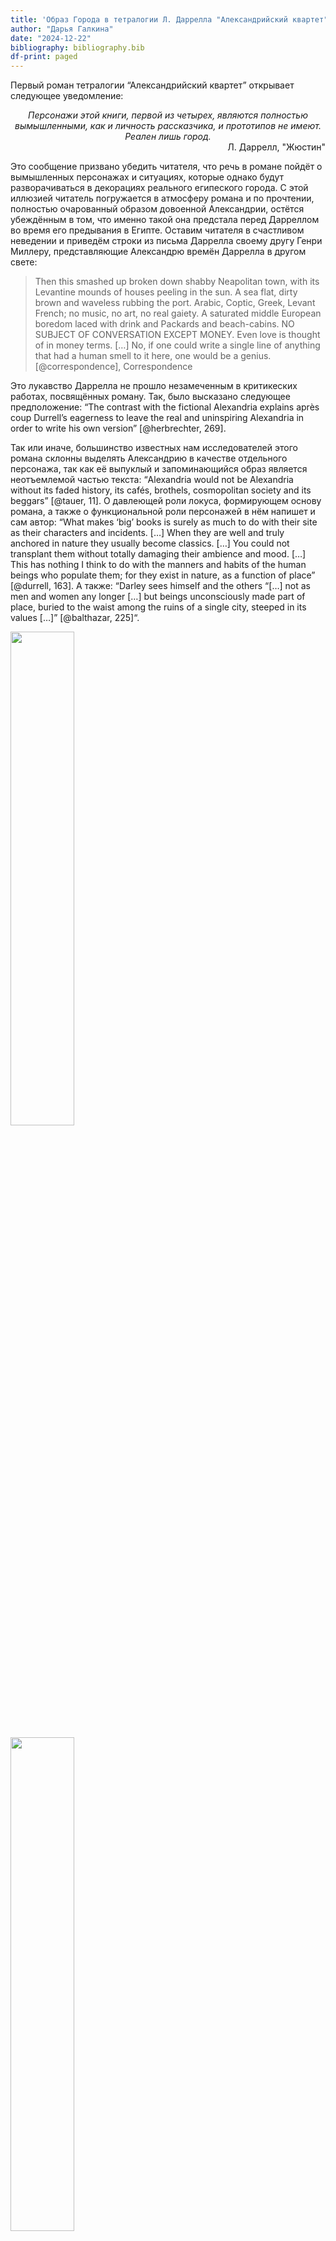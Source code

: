 ```yaml
---
title: 'Образ Города в тетралогии Л. Даррелла "Александрийский квартет"'
author: "Дарья Галкина"
date: "2024-12-22"
bibliography: bibliography.bib
df-print: paged
---
```

Первый роман тетралогии "Александрийский квартет" открывает следующее уведомление:
```{=html}
<i>
<div style="text-align: center;">
Персонажи этой книги, первой из четырех, 
являются полностью вымышленными, 
как и личность рассказчика, и прототипов не имеют. 
Реален лишь город.
</div>
</i>
<div style="text-align: right;">
Л. Даррелл, "Жюстин"
</div>
```


Это сообщение призвано убедить читателя, что речь в романе пойдёт о вымышленных персонажах и ситуациях, которые однако будут разворачиваться в декорациях реального египеского города. С этой иллюзией читатель погружается в атмосферу романа и по прочтении, полностью очарованный образом довоенной Александрии, остётся убеждённым в том, что именно такой она предстала перед Дарреллом во время его предывания в Египте. Оставим читателя в счастливом неведении и приведём строки из письма Даррелла своему другу Генри Миллеру, представляющие Александрю времён Даррелла в другом свете:

>Then this smashed up broken down shabby Neapolitan town, with its 
Levantine mounds of houses peeling in the sun. A sea flat, dirty brown 
and waveless rubbing the port. Arabic, Coptic, Greek, Levant French; 
no music, no art, no real gaiety. A saturated middle European boredom 
laced with drink and Packards and beach-cabins. NO SUBJECT OF 
CONVERSATION EXCEPT MONEY. Even love is thought of in money 
terms. […] No, if one could write a single line of anything that had a 
human smell to it here, one would be a genius. 
>[@correspondence], Correspondence

Это лукавство Даррелла не прошло незамеченным в критикеских работах, посвящённых роману. Так, было высказано следующее предположение: "The contrast with the fictional Alexandria explains après coup Durrell’s eagerness to leave the real and uninspiring Alexandria in order to write his own version" [@herbrechter, 269]. 

Так или иначе, большинство известных нам исследователей этого романа склонны выделять Александрию в качестве отдельного персонажа, так как её выпуклый и запоминающийся образ является неотъемлемой частью текста: "Alexandria would not be Alexandria without its faded history, its cafés, brothels, cosmopolitan society and its beggars" [@tauer, 11]. О давлеющей роли локуса, формирующем основу романа, а также о функциональной роли персонажей в нём напишет и сам автор: "What makes ‘big’ books is surely as much to do with their site as their characters and incidents. […] When they are well and truly anchored in nature they usually become classics. […] You could not transplant them without totally damaging their ambience and mood. […] This has nothing I think to do with the manners and habits of the human beings who populate them; for they exist in nature, as a function of place" [@durrell, 163]. А также: "Darley sees himself and the others “[…] not as men and women any longer […] but beings unconsciously made part of place, buried to the waist among the ruins of a single city, steeped in its values […]” [@balthazar, 225]".

::: {layout-ncol="2"}
![](https://i.pinimg.com/originals/a3/b3/bc/a3b3bc96dfe45f9b6e34495eae2dbf80.jpg){width="45%"}

![](https://i.pinimg.com/736x/d5/b3/c4/d5b3c4c3c2c729f4ba838d02d74ea1db.jpg){width="45%"}
:::


# Дизайн исследования

В этой связи мне стало интересно опробовать количественные методы анализа текста на материале этого романа и рассмотреть образ Александрии через призму векторизованного контекстуального окружения слов, которые могут быть связаны с образом города. 

Оговорюсь, что данное исследование не призвано открыть новую страницу в богатой истории трактовки романа. На мой взгляд, система образов - один из наиболее трудно формализуемых элементов художественного текста, поэтому её анализ остаётся прерогативой близкого чтения. Тем не менее, в данной работе предпринята попытка количественного анализа текста, в рамках которой я надеюсь прокомментировать некоторые из традиционных положений, выдвигаемых литературоведами в отношении образа города, а также оценить потенциал метода точной взаимной информации для изучения образной системы художественного текста.

В рамках данной работы предлагается разделить текст на контекстные окна, которые будут отражать информацию о совместной встречаемости слов, а затем посчитать меру взаимной информации между словами, которая позволит определить, в каких словах автор обычно описывает Александрию. 

# Ход работы

## Подготовка данных

Материалом для работы послужила электронная копия романа (любезно предоставленная мне переводчиком для исследовательских целей), так как опубликованный после редакторских правок текст не доступен в открытом доступе и защищён авторским правом. Книги хранятся в формате ".docx" и, как показала пробная лемматизация, не нуждаются в глубокой очистке. Однако для приведения данных к опрятному формату унифицируем кавычки, избавимся от упоминаний автора и названия книги, а также примечаний переводчика.

```r
library(readtext)
library(tidyverse)
library(tidytext)
library(udpipe)
library(widyr)

file_paths <- c("Justine.docx", "Balthazar.docx", 
                "Mountolive.docx","Clea.docx")
names <- gsub(pattern = "\\.docx$", replacement = "", x = file_paths)

texts <- list()
for (doc in file_paths) {
  texts[[doc]] <- readtext(doc)$text
}


all_books <- tibble(
  Книга = names[], 
  Текст = unlist(texts))

unify_quotes <- function(text) {
  text <- str_replace_all(text, "[\u201C\u201D\u2018\u2019\u00AB\u00BB\"]", "\"")
  return(text)
}

delete_footnotes <- function(text) {
  text <- str_replace_all(text, "(?s)(?i)Примечания.*$", "")
  return(text)
}

delete_novel_info <- function(text) {
  text <- str_replace_all (text, "(?i)(Лоренс Даррелл|Жюстин|Бальтазар|Маунтолив|Клеа|Александрийский квартет)", "")
  return(text)
}

all_books <- all_books |>
  mutate(Текст = unify_quotes(Текст)) |>
  mutate(Текст = delete_footnotes(Текст)) |>
  mutate(Текст = delete_novel_info(Текст))
```
## Лемматизация

Аннотируем все тексты при помощи модели "syntagrus" и сохраним некоторые знаменательные части речи, которые будут действительно информативны при анализе контекстуально близких слов. Конечно, такое решение будет означать, что при дальнейшем делении текста "окна" не будут строго равны по величине (в каких-то фрагментах оригинального текста, несомненно, будет больше или меньше служебных частей речи). Однако такое решение, несомненно, предпочтительнее, чем полный отказ от лемматизации.

Кроме того, необходимо оговориться, что лемматизация снимает местоименную анафору, а значит поиск слов, связанных с городом, не будет принимать во внимание местоимения, к ним относящиеся. Конечно, в лемматизированном датасете хранится информация о вершинах, к которым относятся местоимения (в границах одного предложения), но отслеживание таких связей составляет отдельный предмет исследования. В оправдание игнорирования этого аспекта в данной работе заметим, что расстояние между главным словом и относящимся к нему местоимением обычно не превышает 1-2 предложений и будет компенсировано величиной окна.
```r
invisible({
  udpipe_download_model(language = "russian-syntagrus")
})

```
```r
syntagrus <- udpipe_load_model(file = "russian-syntagrus-ud-2.5-191206.udpipe")
annotated <- udpipe_annotate(syntagrus, all_books$Текст, Книга =  all_books$Книга)
annotated_tb <- as_tibble(annotated)

notion_words <- annotated_tb |>
  filter (upos %in% c("NOUN", "VERB", "ADJ", "PROPN")) 

nested <- notion_words |>
  select (doc_id, lemma) |>
  nest (lemmas = c(lemma)) 
```
## Оценка точечной взаимной информации

Разделим романы на контекстные окна фиксированной величины. Я проводила эксперименты с разными размерами окон и остановилась на 15-ти словах как аналоге развёрнутой фразы/небольшого абзаца, в рамках которой можно говорить о контекстуальных взаимосвязях. 

Сначала применим алгоритм к первому роману тетралогии, к "Жюстин", а затем повторим то же самое для остальных книг и проанализируем результаты. Вычислим PPMI, чтобы избавиться от отрицательных значений PMI (они свидетельствуют о том, что вероятность встретить два слова в контексте выше, чем вероятность встретить их по отдельности; такие выводы требуют проверки на большом корпусе, поэтому плохо интерпретируемы в рамках текущей работы).

Затем сделам матрицу менее разреженной при помощи сингулярного разложения матрицы (SVD).
```r
slide_windows <- function(tbl, window_size) {
  skipgrams <- slider::slide(
    tbl, 
    ~.x, 
    .after = window_size - 1, 
    .step = 1, 
    .complete = TRUE
  )
  
  safe_mutate <- safely(mutate)
  
  out <- map2(skipgrams,
              1:length(skipgrams),
              ~ safe_mutate(.x, window_id = .y))
  
  out |> 
    transpose() |> 
    pluck("result") |> 
    compact() |> 
    bind_rows()
}

windowed_Justine <- nested |> 
  filter (doc_id == "doc1") |>
  mutate(lemmas = map(lemmas, slide_windows, 20L)) |> 
  unnest(lemmas) |>
  select (- doc_id)

pmi_tbl_Justine <- windowed_Justine  |> 
  pairwise_pmi(lemma, window_id) 

ppmi_tbl_Justine <- pmi_tbl_Justine |> 
  mutate(ppmi = case_when(pmi < 0 ~ 0, .default = pmi))

word_emb_Justine <- ppmi_tbl_Justine |> 
  widely_svd(item1, item2, ppmi,
             weight_d = FALSE, nv = 100) |> 
  rename(word = item1)
```
# Поиск ближайших по контексту слов

Для начала необходимо определиться, по каким словам стоит совершать поиск. Опытным путём выяснилось, что слова "Александрия" и "город", как и ожидалось, довольно частотны и показательны. В некоторых книгах также иллюстративен был поиск контекста к слову "улица" - место действия большинства сцен романа. Были также предприняты попытки искать контекстуально близкие слова к леммам "тротуар" и "минарет" (landmark александрийского пейзажа), но результаты не были достаточно информативны.

## "Жюстин"

```r
nearest_neighbors <- function(df, feat, doc=F) {
  inner_f <- function() {
    widely(
      ~ {
        y <- .[rep(feat, nrow(.)), ]
        res <- rowSums(. * y) / 
          (sqrt(rowSums(. ^ 2)) * sqrt(sum(.[feat, ] ^ 2)))
        
        matrix(res, ncol = 1, dimnames = list(x = names(res)))
      },
      sort = TRUE
    )}
  if (doc) {
    df |> inner_f()(doc, dimension, value) }
  else {
    df |> inner_f()(word, dimension, value)
  } |> 
    select(-item2)
}

word_emb_Justine |> 
  nearest_neighbors ("город")
word_emb_Justine |> 
  nearest_neighbors ("Александрия")
word_emb_Justine |> 
  nearest_neighbors ("Город")
word_emb_Justine |> 
  nearest_neighbors ("улица")

```
Проанализируем контекстуально близкие к искомым слова. Заметим, что в результатах присутствует много ошибок лемматизации, которые объясняются богатым барочным языком романа с вкраплениями низкоупотребительной лексики, а также наличием реалий и большого количества имён собственных. Однако ошибки лемматизации не препятствуют анализу текста, так как в большинстве случаев можно реконструировать правильную лемму.

Рассмотрим, из каких компонент вырисовывается образ города. Слова "размалёванный" ("размалеванных хибарок местных шлюх"), "нищий" и "Мелисса" (возлюбленная рассказчика, проститутка) создают впечатление развращённого и дешёвого места, "уличной" Александрии, города доступной любви. Об этом аспекте романа пишет [@tauer, 6]: "Durrell’s dwelling on sex in the four novels". Этому чувству "низкого" также созвучен эпизод книги, где упоминается слово "красить": "Но потом еще несколько дней глина на улице была пропитана его кровью [разезанного на улице верблюда] и красила красным наши босые ноги", а также слова "спекаться" и "сладковатый" (слова, оставляющие тягостное впечатление): "Улица из спекшейся, со сладковатым запахом глины, размякшей под дождем, но не мокрой".

Другое наблюдение [@tauer, 6], космополитизм города ("In the four novels we are pre predominantly in contact with the cosmopolitan society of the city"), также подтверждается результатами векторизации: в этой книге встречается слово "сирийка", которое впишется в ряд других национальностей и религий, обнаруженных при анализе других романов тетралогии.

Упоминание Антония и "поэта" поднимает отдельный смысловой пласт романа. Речь идёт о К. Кавафисе, "старом поэте", как он назван в книге, стихи которого прямо или косвенно цитируются к тексте. Даррелл читал по-гречески и мог по достоинству оценить творчество поэта, кроме того, как пишет [@katope, 125-126], его восприятие города было созвучно поэзии Кавафиса: “It is not surprising that Durrell turned to Cavafy's poetry to enrich his Quartet; during his years in Alexandria, his state of mind in the atmosphere of the city was such that he must have felt an affinity with the Greek poet”. Среди упомянутых в тексте стихотворений поэта - *"Покидает Дионис Антония"* (ориг. *"Ἀπολείπειν ὁ θεὸς Ἀντώνιον"*) об осаде Александрии Октавианом. Согласно Плутарху, Антоний услышал звуки оркеста в ночь перед осадой, которые означали, что его покровитель Дионис покидает его и что Антонию нужно готовиться к расставанию с Александрией: "κι αποχαιρέτα την, την Αλεξάνδρεια που χάνεις". Другое стихотворение Кавафиса, фигурирующее в тексте - «Город» - наоборот, говорит о невозможности героя сбежать из-под власти города. Упоминание великого греческого поэта, прочно укоренённого в александрийской культуре, и его стихов, описывающих город, довлеющий над судьбой персонажа, оказывается для Даррелла важным инструментом в формировании образа Александрии. 

Не менее важным видится упоминание "мелодии" ("мелодия оркестра"), которая задаёт мотив карнавальности и характеризует Александрию как пространство праздника. Эта компонента получит своё развитие и в других книгах тетралогии.

Стоит также пояснить слова "платонический", "посредник", "ботанический" и "козёл". Как ни странно, они характеризуют одного персонажа: "Бальтазар — его [города] платонический *daimon*, посредник между его божествами и его людьми". Этот герой напоминает рассказчику "ботанического козла", "Пана" с "козлиными глазами". Бальтазар - несомненно, ключ к пониманию образа города, его "демон", поэтому их совместное упоминание вполне объяснимо.

Также среди ближайших соседей искомых слов встречаются упоминания кафе «Аль Актар» - фигуранта большого количества эпизодов романа, игры "триктрак", репрезентующей сцены аристократичной жизни богатых александрийцев, и Мнемджяна - персонажа, которого рассказчик называет "архивом города".


## "Бальтазар"

```r
word_emb_Balthazar <- nested |> 
  filter (doc_id == "doc2") |>
  mutate(lemmas = map(lemmas, slide_windows, 15L)) |> 
  unnest(lemmas) |>
  select (- doc_id) |> 
  pairwise_pmi(lemma, window_id)|> 
  mutate(ppmi = case_when(pmi < 0 ~ 0, .default = pmi))|> 
  widely_svd(item1, item2, ppmi,
             weight_d = FALSE, nv = 100) |> 
  rename(word = item1)

word_emb_Balthazar |> 
  nearest_neighbors ("город")
word_emb_Balthazar |> 
  nearest_neighbors ("Александрия")
word_emb_Balthazar |> 
  nearest_neighbors ("улица")
```
В "Бальтазаре" громче звучит мотив праздника, начатый в "Жюстин", и среди ближайших по контексту слов встречаются "люстра", "оранжерейный", "украшение", "отзвук" [забытого карнавала], "пушинка" [гитарного перезвона в темном воздухе полночных улиц]. Здесь же можно отследить мотив тьмы, который, по мнению многих исследователей, является одним из самых характерных для первых трёх частей романа (что однако трудно утверждать, основываясь на результатах векторизации). Полагаю, оппозицию день/ночь, которая явно вырисовывается в тетралогии (путь от тьмы к свету в последней книге), сложно отследить, потому что упоминания соответствующей лексики контекстуально не связано со словом "город". 

Тема карнавала пронизывает практически все связанные с городом контексты. Вот некоторые фрагменты текста, содержащие найденные слова: "На улицах города будет много *пастушек* и *арлекинов*, *Антониев* и *Клеопатр*, будут толпы Александров. <...> У ворот еще стояли *лимузины* и сонные слуги, но улицы уже успели опустеть, и шаги мои звучали диковато и резко, отлепляясь за моей спиной от тротуара". В первом фрагменте также появляется упоминание масочности, обманчивости - ведущего мотива тетралогии. Он будет выражаться в упоминании луны, зеркал, масок и отражения в воде - того, что искажает истину. К сожалению, поиск контекстуальных соседей не позволяет приблизиться к этому аспекту интерпретации текста, так как он разлит в каждой сцене романа и не связан с городом контекстуально, но, без всяких сомнений, отражает его двуличную природу. О многоликости города напишет [@tauer, 8] в связи с явной параллелью, проводимой между обманчивой героиней Жюстин и самим городом: "Alexandria is more than once compared to a woman and more than once compared to Justine in particular, and the ambiguity that surrounds both is clear from the beginning". 

## "Маунтолив"

```r
word_emb_Mountolive <- nested |> 
  filter (doc_id == "doc3") |>
  mutate(lemmas = map(lemmas, slide_windows, 15L)) |> 
  unnest(lemmas) |>
  select (- doc_id) |> 
  pairwise_pmi(lemma, window_id)|> 
  mutate(ppmi = case_when(pmi < 0 ~ 0, .default = pmi))|> 
  widely_svd(item1, item2, ppmi,
             weight_d = FALSE, nv = 100) |> 
  rename(word = item1)

word_emb_Mountolive |> 
  nearest_neighbors ("город")
word_emb_Mountolive |> 
  nearest_neighbors ("Александрия")
```
"Маунтолив" - это, в первую очередь, детективный роман об английском дипломате в Египте, о чём говорят встретившиеся слова "штаб-квартира", "спецпоезд", "посольство". Также в тексте присутствует много описывающих природу слов ("марево", "финики", "дюна", "лето", "хамсин"): действие романа часто происходит в пустыне, за городом.

Наиболее ярким из представленных видится слово "химерический [город]" - довольно точное и поэтичное описание эклектичной Александрии.


## "Клеа"

```r
word_emb_Clea <- nested |> 
  filter (doc_id == "doc4") |>
  mutate(lemmas = map(lemmas, slide_windows, 15L)) |> 
  unnest(lemmas) |>
  select (- doc_id) |> 
  pairwise_pmi(lemma, window_id)|> 
  mutate(ppmi = case_when(pmi < 0 ~ 0, .default = pmi))|> 
  widely_svd(item1, item2, ppmi,
             weight_d = FALSE, nv = 100) |> 
  rename(word = item1)

word_emb_Clea |> 
  nearest_neighbors ("город")
word_emb_Clea |> 
  nearest_neighbors ("Александрия")
word_emb_Clea |> 
  nearest_neighbors ("улица")
```

В "Клеа" читатель встречает живописный портрет города, описанный рассказчиком и не требующий дополнительных комментариев (найденные по контекстуальному поиску слова выделены курсивом): "Этот город всегда был *извращен*, но в том, как он следовал своим *извращенным* наклонностям, был стиль, этакая старомодная *неторопливость*, даже в постелях с *почасовой* оплатой: но не стоя же, не прислонившись к стене, или к дереву, или к *капоту* грузовика! А теперь город порой напоминает мне публичную *уборную*. 

На страницах этой книги также встречаются слова "царство" и "царственный". "Как будто и им было дело до нашего отъезда с этого маленького острова: долгожданное посланье от Нессима наконец пришло — как повестка назад, в Царство Мертвых" - страшная перифраза отзначает Александрию, из которой рассказчик уезжает и откуда получает послания от знакомых. В другом фрагменте "царственный" служит способом мощного противопоставления, символизирующего противоречивость города: "Александрия, *принцесса* и *шлюха*. *Царственный* город и, разом, anus mund . Ты останешься неизменной *вовек*, покуда разные расы не перестанут здесь бродить, как *сусло* в *чане*; покуда тысячей фонтанов плещут – будто бы из-под земли – на улицы твои и площади химически активные *гейзеры* страстей и злобы, ярости и, вдруг, внезапных протрезвлений. 

# Вместо заключения

На мой взгляд, в данной работе мне удалось подсветить многие важные аспекты, составляющие образ Александрии. Конечно, его анализ требует более тонкого и глубокого подхода, но не будет большим преувеличением утверждать, что PMI - довольно эффективный инструмент дальнего чтения при решении подобного рода задач, который позволяет охватить взглядом одним взглядом всю структуру серии романов, что всегда является нетривальной задачей при ближнем чтении. 
